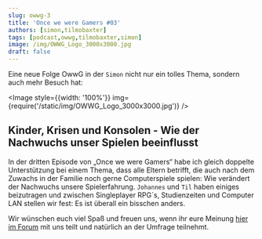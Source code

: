 ```yaml
---
slug: owwg-3
title: 'Once we were Gamers #03'
authors: [simon,tilmobaxter]
tags: [podcast,owwg,tilmobaxter,simon]
image: /img/OWWG_Logo_3000x3000.jpg
draft: false
---
```



Eine neue Folge OwwG in der `Simon` nicht nur ein tolles Thema, sondern auch mehr Besuch hat:

<Image style={{width: '100%'}} img={require('/static/img/OWWG_Logo_3000x3000.jpg')} />

<!--truncate-->

## Kinder, Krisen und Konsolen - Wie der Nachwuchs unser Spielen beeinflusst

In der dritten Episode von „Once we were Gamers“ habe ich gleich doppelte Unterstützung bei einem Thema, dass alle Eltern betrifft, die auch nach dem Zuwachs in der Familie noch gerne Computerspiele spielen: Wie verändert der Nachwuchs unsere Spielerfahrung.
`Johannes` und `Til` haben einiges beizutragen und zwischen Singleplayer RPG´s, Studienzeiten und Computer LAN stellen wir fest: Es ist überall ein bisschen anders.

Wir wünschen euch viel Spaß und freuen uns, wenn ihr eure Meinung [hier im Forum](https://community.wasted.de/c/m10z/) mit uns teilt und natürlich an der Umfrage teilnehmt.

<ReactPlayer
    width="100%"
    height="50px"
    controls
    url='https://m10z.picnotes.de/OwwG/OwwG_3_KinderKrisenKonsolen.mp3'
/>
